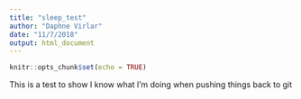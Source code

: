 ```yaml
---
title: "sleep_test"
author: "Daphne Virlar"
date: "11/7/2018"
output: html_document
---
```


```r
knitr::opts_chunk$set(echo = TRUE)
```
This is a test to show I know what I'm doing when pushing things back to git